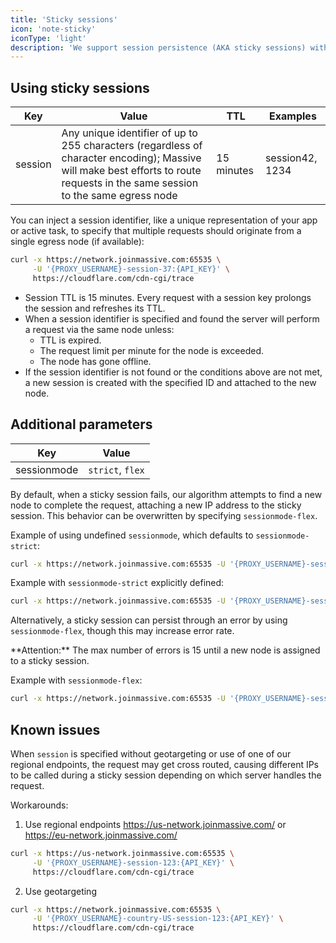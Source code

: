 ```yaml
---
title: 'Sticky sessions'
icon: 'note-sticky'
iconType: 'light'
description: 'We support session persistence (AKA sticky sessions) with a TTL of 15 minutes.'
---
```


## Using sticky sessions
| Key     | Value                                                                                                                     | TTL         | Examples          |
|---------|---------------------------------------------------------------------------------------------------------------------------|-------------|-------------------|
| session | Any unique identifier of up to 255 characters (regardless of character encoding); Massive will make best efforts to route requests in the same session to the same egress node | 15 minutes  | session42, 1234   |

You can inject a session identifier, like a unique representation of your app or active task, to specify that multiple requests should originate from a single egress node (if available):

```bash
curl -x https://network.joinmassive.com:65535 \
     -U '{PROXY_USERNAME}-session-37:{API_KEY}' \
     https://cloudflare.com/cdn-cgi/trace
```

- Session TTL is 15 minutes. Every request with a session key prolongs the session and refreshes its TTL.
- When a session identifier is specified and found the server will perform a request via the same node unless:
  - TTL is expired.
  - The request limit per minute for the node is exceeded.
  - The node has gone offline.
- If the session identifier is not found or the conditions above are not met, a new session is created with the specified ID and attached to the new node.

## Additional parameters 

| Key         |Value|
|-------------|-----|
| sessionmode | `strict`, `flex`|

By default, when a sticky session fails, our algorithm attempts to find a new node to complete the request, attaching a new IP address to the sticky session. This behavior can be overwritten by specifying `sessionmode-flex`.

Example of using undefined `sessionmode`, which defaults to `sessionmode-strict`:

```bash
curl -x https://network.joinmassive.com:65535 -U '{PROXY_USERNAME}-session-123:{API_KEY}' https://cloudflare.com/cdn-cgi/trace

```

Example with `sessionmode-strict` explicitly defined:

```bash
curl -x https://network.joinmassive.com:65535 -U '{PROXY_USERNAME}-session-123-sessionmode-strict:{API_KEY}' https://cloudflare.com/cdn-cgi/trace

```

Alternatively, a sticky session can persist through an error by using `sessionmode-flex`, though this may increase error rate.

<Info>
**Attention:** The max number of errors is 15 until a new node is assigned to a sticky session.
</Info>

Example with `sessionmode-flex`:

```bash
curl -x https://network.joinmassive.com:65535 -U '{PROXY_USERNAME}-session-123-sessionmode-flex:{API_KEY}' https://cloudflare.com/cdn-cgi/trace

```

## Known issues

When `session` is specified without geotargeting or use of one of our regional endpoints, the request may get cross routed, causing different IPs to be called during a sticky session depending on which server handles the request.

Workarounds:
1. Use regional endpoints https://us-network.joinmassive.com/ or https://eu-network.joinmassive.com/ 

```bash
curl -x https://us-network.joinmassive.com:65535 \
     -U '{PROXY_USERNAME}-session-123:{API_KEY}' \
     https://cloudflare.com/cdn-cgi/trace
```

2. Use geotargeting

```bash
curl -x https://network.joinmassive.com:65535 \
     -U '{PROXY_USERNAME}-country-US-session-123:{API_KEY}' \
     https://cloudflare.com/cdn-cgi/trace
```